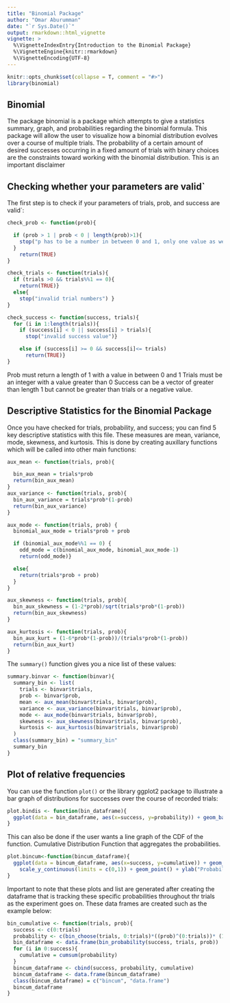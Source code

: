 ---
title: "Binomial Package"
author: "Omar Aburumman"
date: "`r Sys.Date()`"
output: rmarkdown::html_vignette
vignette: >
  %\VignetteIndexEntry{Introduction to the Binomial Package}
  %\VignetteEngine{knitr::rmarkdown}
  %\VignetteEncoding{UTF-8}
---

```{r, echo = FALSE, message = FALSE}
knitr::opts_chunk$set(collapse = T, comment = "#>")
library(binomial)
```

## Binomial

The package binomial is a package which attempts to give a statistics summary, graph, and probabilities regarding the binomial formula. This package will allow the user to visualize how a binomial distribution evolves over a course of multiple trials. The probability of a certain amount of desired successes occurring in a fixed amount of trials with binary choices are the constraints toward working with the binomial distribution. This is an important disclaimer


## Checking whether your parameters are valid`

The first step is to check if your parameters of trials, prob, and success are valid`:

```{r}
check_prob <- function(prob){

  if (prob > 1 | prob < 0 | length(prob)>1){
    stop("p has to be a number in between 0 and 1, only one value as well")
  } 
    return(TRUE)
}

check_trials <- function(trials){
  if (trials >0 && trials%%1 == 0){
    return(TRUE)}
  else{
    stop("invalid trial numbers") }
}

check_success <- function(success, trials){
  for (i in 1:length(trials)){
    if (success[i] < 0 || success[i] > trials){
      stop("invalid success value")}

    else if (success[i] >= 0 && success[i]<= trials)
      return(TRUE)}
}

```

Prob must return a length of 1 with a value  in between 0 and 1
Trials must be an integer with a value greater than 0
Success can be a vector of greater than length 1 but cannot be greater than trials or a negative value.



## Descriptive Statistics for the Binomial Package

Once you have checked for trials, probability, and success; you can find 5 key descriptive statistics with this file. These measures are mean, variance, mode, skewness, and kurtosis. This is done by creating auxillary functions which will be called into other main functions:

```{r}
aux_mean <- function(trials, prob){

  bin_aux_mean = trials*prob
  return(bin_aux_mean)
}
aux_variance <- function(trials, prob){
  bin_aux_variance = trials*prob*(1-prob)
  return(bin_aux_variance)
}

aux_mode <- function(trials, prob) {
  binomial_aux_mode = trials*prob + prob

  if (binomial_aux_mode%%1 == 0) {
    odd_mode = c(binomial_aux_mode, binomial_aux_mode-1)
    return(odd_mode)}

  else{
    return(trials*prob + prob)
  }
}

aux_skewness <- function(trials, prob){
  bin_aux_skewness = (1-2*prob)/sqrt(trials*prob*(1-prob))
  return(bin_aux_skewness)
}

aux_kurtosis <- function(trials, prob){
  bin_aux_kurt = (1-6*prob*(1-prob))/(trials*prob*(1-prob))
  return(bin_aux_kurt)
}

```

The `summary()` function gives you a nice list of these values:
```{r}
summary.binvar <- function(binvar){
  summary_bin <- list(
    trials <- binvar$trials,
    prob <- binvar$prob,
    mean <- aux_mean(binvar$trials, binvar$prob),
    variance <- aux_variance(binvar$trials, binvar$prob),
    mode <- aux_mode(binvar$trials, binvar$prob),
    skewness <- aux_skewness(binvar$trials, binvar$prob),
    kurtosis <- aux_kurtosis(binvar$trials, binvar$prob)
  )
  class(summary_bin) = "summary_bin"
  summary_bin
}
```


## Plot of relative frequencies

You can use the function `plot()` or the library ggplot2 package to illustrate a bar graph of distributions for successes over the course of recorded trials:

```{r, fig.show='hold'}
plot.bindis <- function(bin_dataframe){
  ggplot(data = bin_dataframe, aes(x=success, y=probability)) + geom_bar(stat= "identity")
}
```

This can also be done if the user wants a line graph of the CDF of the function. Cumulative Distribution Function that aggregates the probabilities.

```{r}
plot.bincum<-function(bincum_dataframe){
  ggplot(data = bincum_dataframe, aes(x=success, y=cumulative)) + geom_line() +
    scale_y_continuous(limits = c(0,1)) + geom_point() + ylab("Probability")
}
```

Important to note that these plots and list are generated after creating the dataframe that is tracking these specific probabilities throughout thr trials as the experiment goes on. These data frames are created such as the example below:

```{r}
bin_cumulative <- function(trials, prob){
  success <- c(0:trials)
  probability <- c(bin_choose(trials, 0:trials)*((prob)^(0:trials))* (1-prob)^(trials-(0:trials)))
  bin_dataframe <- data.frame(bin_probability(success, trials, prob))
  for (i in 0:success){
    cumulative = cumsum(probability)
  }
  bincum_dataframe <- cbind(success, probability, cumulative)
  bincum_dataframe <- data.frame(bincum_dataframe)
  class(bincum_dataframe) = c("bincum", "data.frame")
  bincum_dataframe
}

```

